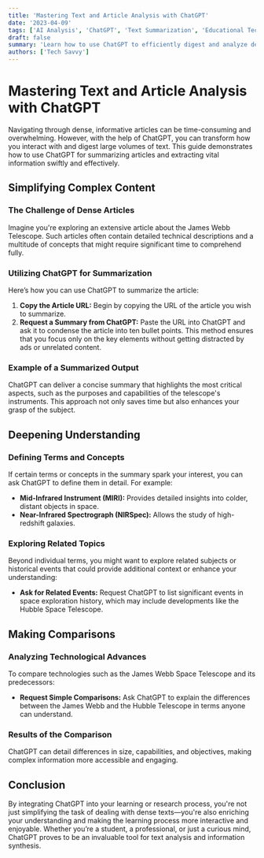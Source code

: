 ```yaml
---
title: 'Mastering Text and Article Analysis with ChatGPT'
date: '2023-04-09'
tags: ['AI Analysis', 'ChatGPT', 'Text Summarization', 'Educational Technology']
draft: false
summary: 'Learn how to use ChatGPT to efficiently digest and analyze dense articles, enhancing your understanding and saving time with advanced AI tools.'
authors: ['Tech Savvy']
---
```


# Mastering Text and Article Analysis with ChatGPT

Navigating through dense, informative articles can be time-consuming and overwhelming. However, with the help of ChatGPT, you can transform how you interact with and digest large volumes of text. This guide demonstrates how to use ChatGPT for summarizing articles and extracting vital information swiftly and effectively.

## Simplifying Complex Content

### The Challenge of Dense Articles

Imagine you're exploring an extensive article about the James Webb Telescope. Such articles often contain detailed technical descriptions and a multitude of concepts that might require significant time to comprehend fully.

### Utilizing ChatGPT for Summarization

Here’s how you can use ChatGPT to summarize the article:

1. **Copy the Article URL:** Begin by copying the URL of the article you wish to summarize.
2. **Request a Summary from ChatGPT:** Paste the URL into ChatGPT and ask it to condense the article into ten bullet points. This method ensures that you focus only on the key elements without getting distracted by ads or unrelated content.

### Example of a Summarized Output

ChatGPT can deliver a concise summary that highlights the most critical aspects, such as the purposes and capabilities of the telescope's instruments. This approach not only saves time but also enhances your grasp of the subject.

## Deepening Understanding

### Defining Terms and Concepts

If certain terms or concepts in the summary spark your interest, you can ask ChatGPT to define them in detail. For example:

- **Mid-Infrared Instrument (MIRI):** Provides detailed insights into colder, distant objects in space.
- **Near-Infrared Spectrograph (NIRSpec):** Allows the study of high-redshift galaxies.

### Exploring Related Topics

Beyond individual terms, you might want to explore related subjects or historical events that could provide additional context or enhance your understanding:

- **Ask for Related Events:** Request ChatGPT to list significant events in space exploration history, which may include developments like the Hubble Space Telescope.

## Making Comparisons

### Analyzing Technological Advances

To compare technologies such as the James Webb Space Telescope and its predecessors:

- **Request Simple Comparisons:** Ask ChatGPT to explain the differences between the James Webb and the Hubble Telescope in terms anyone can understand.

### Results of the Comparison

ChatGPT can detail differences in size, capabilities, and objectives, making complex information more accessible and engaging.

## Conclusion

By integrating ChatGPT into your learning or research process, you're not just simplifying the task of dealing with dense texts—you're also enriching your understanding and making the learning process more interactive and enjoyable. Whether you’re a student, a professional, or just a curious mind, ChatGPT proves to be an invaluable tool for text analysis and information synthesis.

